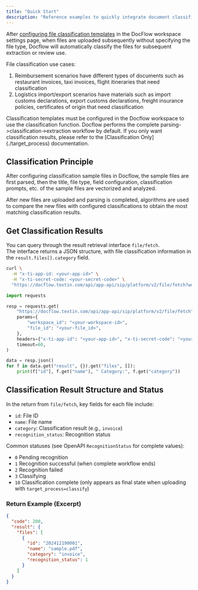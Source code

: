 ```yaml
---
title: "Quick Start"
description: "Reference examples to quickly integrate document classification functionality with APIs"
---
```


After [configuring file classification templates](../08-faq/setup_category) in the DocFlow workspace settings page, when files are uploaded subsequently without specifying the file type, Docflow will automatically classify the files for subsequent extraction or review use.

File classification use cases:

1. Reimbursement scenarios have different types of documents such as restaurant invoices, taxi invoices, flight itineraries that need classification
2. Logistics import/export scenarios have materials such as import customs declarations, export customs declarations, freight insurance policies, certificates of origin that need classification

<Tip>
Classification templates must be configured in the Docflow workspace to use the classification function.
</Tip>

<Tip>
Docflow performs the complete parsing->classification->extraction workflow by default.  
If you only want classification results, please refer to the [Classification Only](./target_process) documentation.
</Tip>

## Classification Principle

After configuring classification sample files in Docflow, the sample files are first parsed, then the title, file type, field configuration, classification prompts, etc. of the sample files are vectorized and analyzed.

After new files are uploaded and parsing is completed, algorithms are used to compare the new files with configured classifications to obtain the most matching classification results.

## Get Classification Results

You can query through the result retrieval interface `file/fetch`.  
The interface returns a JSON structure, with file classification information in the `result.files[].category` field.

<CodeGroup>

```bash curl icon=terminal wrap
curl \
  -H "x-ti-app-id: <your-app-id>" \
  -H "x-ti-secret-code: <your-secret-code>" \
  "https://docflow.textin.com/api/app-api/sip/platform/v2/file/fetch?workspace_id=<your-workspace-id>&file_id=<your-file-id>"
```

```python Python icon=python expandable lines
import requests

resp = requests.get(
    "https://docflow.textin.com/api/app-api/sip/platform/v2/file/fetch",
    params={
        "workspace_id": "<your-workspace-id>",
        "file_id": "<your-file_id>",
    },
    headers={"x-ti-app-id": "<your-app-id>", "x-ti-secret-code": "<your-secret-code>"},
    timeout=60,
)

data = resp.json()
for f in data.get("result", {}).get("files", []):
    print(f["id"], f.get("name"), " Category:", f.get("category"))
```

</CodeGroup>

## Classification Result Structure and Status

In the return from `file/fetch`, key fields for each file include:

- `id`: File ID
- `name`: File name
- `category`: Classification result (e.g., `invoice`)
- `recognition_status`: Recognition status

Common statuses (see OpenAPI `RecognitionStatus` for complete values):

- `0` Pending recognition
- `1` Recognition successful (when complete workflow ends)
- `2` Recognition failed
- `3` Classifying
- `10` Classification complete (only appears as final state when uploading with `target_process=classify`)

### Return Example (Excerpt)

```json expandable
{
  "code": 200,
  "result": {
    "files": [
      {
        "id": "202412190001",
        "name": "sample.pdf",
        "category": "invoice",
        "recognition_status": 1
      }
    ]
  }
}
```
